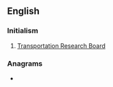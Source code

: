 ==English==

===Initialism===
{{rfc-header|Initialism}}
{{head|en|initialism}}
# {{label|en|US}} [[Transportation Research Board]]

===Anagrams===
* {{l|en|RBT}}